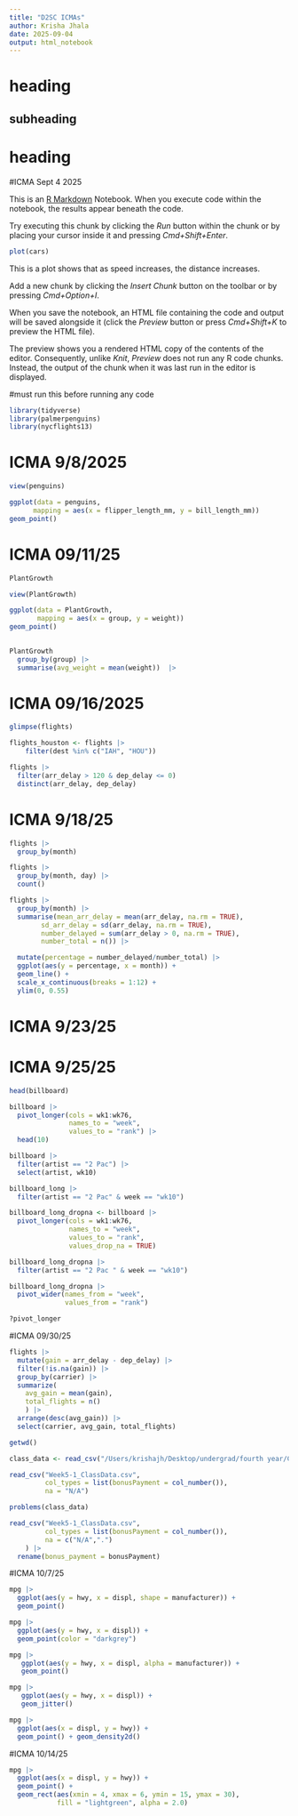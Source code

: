 ```yaml
---
title: "D2SC ICMAs"
author: Krisha Jhala 
date: 2025-09-04
output: html_notebook
---
```

# heading 

## subheading 

# heading 

#ICMA Sept 4 2025 

This is an [R Markdown](http://rmarkdown.rstudio.com) Notebook. When you execute code within the notebook, the results appear beneath the code. 

Try executing this chunk by clicking the *Run* button within the chunk or by placing your cursor inside it and pressing *Cmd+Shift+Enter*. 

```r
plot(cars)
```

This is a plot shows that as speed increases, the distance increases. 

Add a new chunk by clicking the *Insert Chunk* button on the toolbar or by pressing *Cmd+Option+I*.

When you save the notebook, an HTML file containing the code and output will be saved alongside it (click the *Preview* button or press *Cmd+Shift+K* to preview the HTML file). 

The preview shows you a rendered HTML copy of the contents of the editor. Consequently, unlike *Knit*, *Preview* does not run any R code chunks. Instead, the output of the chunk when it was last run in the editor is displayed.

#must run this before running any code 
```r
library(tidyverse)
library(palmerpenguins)
library(nycflights13)
```

# ICMA 9/8/2025
```r
view(penguins)
```

```r
ggplot(data = penguins, 
      mapping = aes(x = flipper_length_mm, y = bill_length_mm))
geom_point()
```

# ICMA 09/11/25
```r
PlantGrowth
```

```r
view(PlantGrowth)
```

```r
ggplot(data = PlantGrowth, 
       mapping = aes(x = group, y = weight))
geom_point()
  
```

```r
PlantGrowth
  group_by(group) |>
  summarise(avg_weight = mean(weight))  |>
```

# ICMA 09/16/2025 

```r
glimpse(flights)
```

```r
flights_houston <- flights |>
    filter(dest %in% c("IAH", "HOU"))
```

```r
flights |>
  filter(arr_delay > 120 & dep_delay <= 0)
  distinct(arr_delay, dep_delay)
```

# ICMA 9/18/25 

```r
flights |>
  group_by(month)
```

```r
flights |>
  group_by(month, day) |>
  count()
```

```r
flights |>
  group_by(month) |>
  summarise(mean_arr_delay = mean(arr_delay, na.rm = TRUE), 
        sd_arr_delay = sd(arr_delay, na.rm = TRUE), 
        number_delayed = sum(arr_delay > 0, na.rm = TRUE), 
        number_total = n()) |>

  mutate(percentage = number_delayed/number_total) |>
  ggplot(aes(y = percentage, x = month)) + 
  geom_line() + 
  scale_x_continuous(breaks = 1:12) + 
  ylim(0, 0.55)
```

# ICMA 9/23/25



# ICMA 9/25/25

```r
head(billboard)
```


```r
billboard |>
  pivot_longer(cols = wk1:wk76, 
               names_to = "week", 
               values_to = "rank") |>
  head(10)
```

```r
billboard |>
  filter(artist == "2 Pac") |>
  select(artist, wk10)
```

```r
billboard_long |>
  filter(artist == "2 Pac" & week == "wk10")
```

```r
billboard_long_dropna <- billboard |>
  pivot_longer(cols = wk1:wk76, 
               names_to = "week", 
               values_to = "rank",
               values_drop_na = TRUE)

```


```r
billboard_long_dropna |>
  filter(artist == "2 Pac " & week == "wk10")
```

```r
billboard_long_dropna |>
  pivot_wider(names_from = "week", 
              values_from = "rank")
```

```r
?pivot_longer
```


#ICMA 09/30/25
```r
flights |>
  mutate(gain = arr_delay - dep_delay) |>
  filter(!is.na(gain)) |>
  group_by(carrier) |>
  summarize(
    avg_gain = mean(gain), 
    total_flights = n()
    ) |>
  arrange(desc(avg_gain)) |>
  select(carrier, avg_gain, total_flights)
```

```r
getwd()
```

```r
class_data <- read_csv("/Users/krishajh/Desktop/undergrad/fourth year/CogSci325-Jhala-K/icma/Week5-1_ClassData.csv")
```
```r
read_csv("Week5-1_ClassData.csv", 
         col_types = list(bonusPayment = col_number()),
         na = "N/A")
```

```r
problems(class_data)
```

```r
read_csv("Week5-1_ClassData.csv", 
         col_types = list(bonusPayment = col_number()),
         na = c("N/A",".")
    ) |>
  rename(bonus_payment = bonusPayment)
```

#ICMA 10/7/25 
```r
mpg |>
  ggplot(aes(y = hwy, x = displ, shape = manufacturer)) +
  geom_point()
```

```r
mpg |> 
  ggplot(aes(y = hwy, x = displ)) + 
  geom_point(color = "darkgrey")
```

```r
mpg |>
   ggplot(aes(y = hwy, x = displ, alpha = manufacturer)) +
   geom_point()

```

```r
mpg |>
   ggplot(aes(y = hwy, x = displ)) +
   geom_jitter()
```

```r
mpg |> 
  ggplot(aes(x = displ, y = hwy)) + 
  geom_point() + geom_density2d()
```

#ICMA 10/14/25

```r
mpg |>
  ggplot(aes(x = displ, y = hwy)) + 
  geom_point() + 
  geom_rect(aes(xmin = 4, xmax = 6, ymin = 15, ymax = 30), 
            fill = "lightgreen", alpha = 2.0)
```


